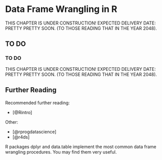 # Data Frame Wrangling in R

<!-- (C) 2020 Marek Gagolewski, https://www.gagolewski.com -->

THIS CHAPTER IS UNDER CONSTRUCTION! EXPECTED DELIVERY DATE: PRETTY PRETTY SOON.
(TO THOSE READING THAT IN THE YEAR 2048).

## TO DO

### TO DO

THIS CHAPTER IS UNDER CONSTRUCTION! EXPECTED DELIVERY DATE: PRETTY PRETTY SOON.
(TO THOSE READING THAT IN THE YEAR 2048).


## Further Reading

#### {.allowframebreaks .unnumbered}

Recommended further reading:

- [@Rintro]

Other:

- [@rprogdatascience]
- [@r4ds]

R packages dplyr and data.table implement the most common
data frame wrangling procedures. You may find them very useful.
